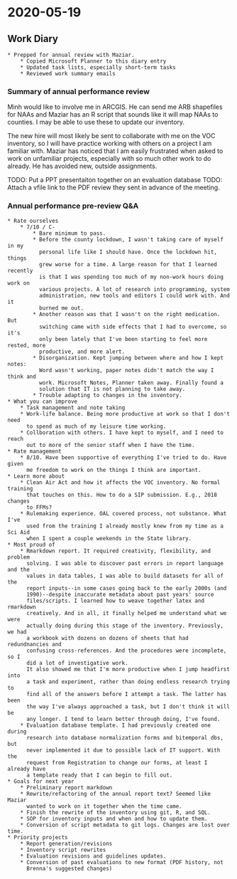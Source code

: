# 2020-05-19

## Work Diary

    * Prepped for annual review with Maziar.
        * Copied Microsoft Planner to this diary entry
        * Updated task lists, especially short-term tasks
        * Reviewed work summary emails

### Summary of annual performance review

Minh would like to involve me in ARCGIS. He can send me ARB shapefiles for NAAs
and Maziar has an R script that sounds like it will map NAAs to counties. I may
be able to use these to update our inventory.

The new hire will most likely be sent to collaborate with me on the VOC
inventory, so I will have practice working with others on a project I am
familiar with. Maziar has noticed that I am easily frustrated when asked to work
on unfamiliar projects, especially with so much other work to do already. He has
avoided new, outside assignments.

TODO: Put a PPT presentaiton together on an evaluation database
TODO: Attach a vfile link to the PDF review they sent in advance of the meeting.

### Annual performance pre-review Q&A

    * Rate ourselves
        * 7/10 / C-
            * Bare minimum to pass.
            * Before the county lockdown, I wasn't taking care of myself in my
              personal life like I should have. Once the lockdown hit, things
              grew worse for a time. A large reason for that I learned recently
              is that I was spending too much of my non-work hours doing work on
              various projects. A lot of research into programming, system
              administration, new tools and editors I could work with. And it
              burned me out.
            * Another reason was that I wasn't on the right medication. But
              switching came with side effects that I had to overcome, so it's
              only been lately that I've been starting to feel more rested, more
              productive, and more alert.
            * Disorganization. Kept jumping between where and how I kept notes:
              Word wasn't working, paper notes didn't match the way I think and
              work. Microsoft Notes, Planner taken away. Finally found a
              solution that IT is not planning to take away.
            * Trouble adapting to changes in the inventory.
    * What you can improve
        * Task management and note taking
        * Work-life balance. Being more productive at work so that I don't need
          to spend as much of my leisure time working.
        * Collboration with others. I have kept to myself, and I need to reach
          out to more of the senior staff when I have the time.
    * Rate management
        * 8/10. Have been supportive of everything I've tried to do. Have given
          me freedom to work on the things I think are important.
    * Learn more about
        * Clean Air Act and how it affects the VOC inventory. No formal training
          that touches on this. How to do a SIP submission. E.g., 2018 changes
          to FFMs?
        * Rulemaking experience. OAL covered process, not substance. What I've
          used from the training I already mostly knew from my time as a Sci Aid
          when I spent a couple weekends in the State library.
    * Most proud of
        * Rmarkdown report. It required creativity, flexibility, and problem
          solving. I was able to discover past errors in report language and the
          values in data tables, I was able to build datasets for all of the
          report inputs--in some cases going back to the early 2000s (and
          1990)--despite inaccurate metadata about past years' source
          files/scripts. I learned how to weave together latex and rmarkdown
          creatively. And in all, it finally helped me understand what we were
          actually doing during this stage of the inventory. Previously, we had
          a workbook with dozens on dozens of sheets that had redundnancies and
          confusing cross-references. And the procedures were incomplete, so I
          did a lot of investigative work.
          It also showed me that I'm more productive when I jump headfirst into
          a task and experiment, rather than doing endless research trying to
          find all of the answers before I attempt a task. The latter has been
          the way I've always approached a task, but I don't think it will be
          any longer. I tend to learn better through doing, I've found.
        * Evaluation database template. I had previously created one during
          research into database normalization forms and bitemporal dbs, but
          never implemented it due to possible lack of IT support. With the
          request from Registration to change our forms, at least I already have
          a template ready that I can begin to fill out.
    * Goals for next year
        * Preliminary report markdown
        * Rewrite/refactoring of the annual report text? Seemed like Maziar
          wanted to work on it together when the time came.
        * Finish the rewrite of the inventory using git, R, and SQL.
        * SOP for inventory inputs and when and how to update them.
        * Conversion of script metadata to git logs. Changes are lost over time.
    * Priority projects
        * Report generation/revisions
        * Inventory script rewrites
        * Evaluation revisions and guidelines updates.
        * Conversion of past evaluations to new format (PDF history, not
          Brenna's suggested changes)

